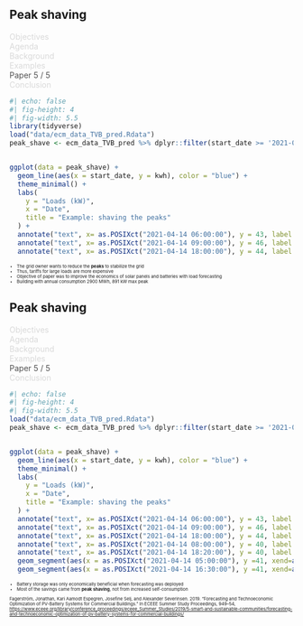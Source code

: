 
## Peak shaving 

::: {.absolute top="0" left="100%"}
::: {.sectionhead}
[Objectives]{style="opacity:0.15"} </br> 
[Agenda]{style="opacity:0.15"} </br> 
[Background]{style="opacity:0.15"} </br> 
[Examples]{style="opacity:0.15"} </br> 
[Paper 5 / 5]{style="opacity:0.75"} </br> 
[Conclusion]{style="opacity:0.15"}  
:::
:::

::: {.absolute top="15%" left="0%"}
<!-- Showing only the peaks -->
```r
#| echo: false
#| fig-height: 4
#| fig-width: 5.5
library(tidyverse)
load("data/ecm_data_TVB_pred.Rdata")
peak_shave <- ecm_data_TVB_pred %>% dplyr::filter(start_date >= '2021-04-14 00:00:00' & start_date <= '2021-04-14 23:00:00') 


ggplot(data = peak_shave) +
  geom_line(aes(x = start_date, y = kwh), color = "blue") +
  theme_minimal() +
  labs(
    y = "Loads (kW)",
    x = "Date",
    title = "Example: shaving the peaks"
  ) +
  annotate("text", x= as.POSIXct("2021-04-14 06:00:00"), y = 43, label = "Peak") +
  annotate("text", x= as.POSIXct("2021-04-14 09:00:00"), y = 46, label = "Peak") +
  annotate("text", x= as.POSIXct("2021-04-14 18:00:00"), y = 44, label = "Peak") 
```
:::


::: {.absolute top="25%" left="52%"}
::: {style="font-size: 0.55em"}
::: {.incremental}
- The grid owner wants to reduce the **peaks** to stabilize the grid
- Thus, tariffs for large loads are more expensive
- Objective of paper was to improve the economics of solar panels and batteries with load forecasting 
- Building with annual consumption 2900 MWh, 891 kW max peak
:::
:::
:::



## Peak shaving 

::: {.absolute top="0" left="100%"}
::: {.sectionhead}
[Objectives]{style="opacity:0.15"} </br> 
[Agenda]{style="opacity:0.15"} </br> 
[Background]{style="opacity:0.15"} </br> 
[Examples]{style="opacity:0.15"} </br> 
[Paper 5 / 5]{style="opacity:0.75"} </br> 
[Conclusion]{style="opacity:0.15"}  
:::
:::



::: {.absolute top="15%" left="0%"}
<!-- Forecast based peak shaving  -->
```r
#| echo: false
#| fig-height: 4
#| fig-width: 5.5
load("data/ecm_data_TVB_pred.Rdata")
peak_shave <- ecm_data_TVB_pred %>% dplyr::filter(start_date >= '2021-04-14 00:00:00' & start_date <= '2021-04-14 23:00:00') 


ggplot(data = peak_shave) +
  geom_line(aes(x = start_date, y = kwh), color = "blue") +
  theme_minimal() +
  labs(
    y = "Loads (kW)",
    x = "Date",
    title = "Example: shaving the peaks"
  ) +
  annotate("text", x= as.POSIXct("2021-04-14 06:00:00"), y = 43, label = "Peak") +
  annotate("text", x= as.POSIXct("2021-04-14 09:00:00"), y = 46, label = "Peak") +
  annotate("text", x= as.POSIXct("2021-04-14 18:00:00"), y = 44, label = "Peak") +
  annotate("text", x= as.POSIXct("2021-04-14 08:00:00"), y = 40, label = "Forecast", color="steelblue") +
  annotate("text", x= as.POSIXct("2021-04-14 18:20:00"), y = 40, label = "Forecast", color="steelblue") +
  geom_segment(aes(x = as.POSIXct("2021-04-14 05:00:00"), y =41, xend=as.POSIXct("2021-04-14 11:00:00"), yend=41), color="steelblue", linetype = 2) +
  geom_segment(aes(x = as.POSIXct("2021-04-14 16:30:00"), y =41, xend=as.POSIXct("2021-04-14 20:00:00"), yend=41), color="steelblue", linetype = 2) 
```
:::

::: {.absolute top="25%" left="52%"}
::: {style="font-size: 0.55em"}
::: {.incremental}
- Battery storage was only economically beneficial when forecasting was deployed
- Most of the savings came from **peak shaving**, not from increased self-consumption
:::
:::
:::


::: {.fragment .fade-in}
::: {.absolute top="75%" left="0%"}
::: {.callout-note icon=false appearance="minimal"}
::: {style="font-size: 0.55em"}
Fagerström, Jonathan, Kari Aamodt Espegren, Josefine Selj, and Alexander Severinsen. 2019. “Forecasting and Technoeconomic Optimization of PV-Battery Systems for Commercial Buildings.” In ECEEE Summer Study Proceedings, 949–54, <https://www.eceee.org/library/conference_proceedings/eceee_Summer_Studies/2019/5-smart-and-sustainable-communities/forecasting-and-technoeconomic-optimization-of-pv-battery-systems-for-commercial-buildings/>
:::
:::
:::
:::

<!--
## Peak shaving 


::: {.absolute top="0" left="100%"}
::: {.sectionhead}
[Objectives]{style="opacity:0.15"} </br> 
[Agenda]{style="opacity:0.15"} </br> 
[Background]{style="opacity:0.15"} </br> 
[Examples]{style="opacity:0.15"} </br> 
[Paper 5 / 5]{style="opacity:0.75"} </br> 
[Conclusion]{style="opacity:0.15"}  
:::
:::

::: {.absolute top="15%" left="0%"}
```r
#| echo: false
#| fig-height: 4
#| fig-width: 5.5
Month <- c("Jan", "Feb", "Mar", "Apr", "May", "Jun", "Jul", "Aug", "Sep", "Oct", "Nov", "Dec")
Case_c <- c(12,9,11,6,15,27,18,22,24,32,26,17)
Case_d <- c(5,0,0,0,9,10,8,8,15,8,11,0) 

df <- tibble(Month,Case_c,Case_d)

df$Month <- factor(df$Month, levels = c("Jan", "Feb", "Mar", "Apr", "May", "Jun", "Jul", "Aug", "Sep", "Oct", "Nov", "Dec"))



df %>%
  ggplot(aes(x=Month, group=1)) +
  geom_line(aes(y=Case_d),color="black") +
  geom_line(aes(y=Case_c), color="steelblue", linetype="dashed") +
  theme_minimal() +
  labs(
    x = "",
    y="% peak shaving",
    title="Monthly results - Peak shaving (%) ") +
  annotate("text", x= "Oct", y = 33, label = "32%")

```
:::

-->











